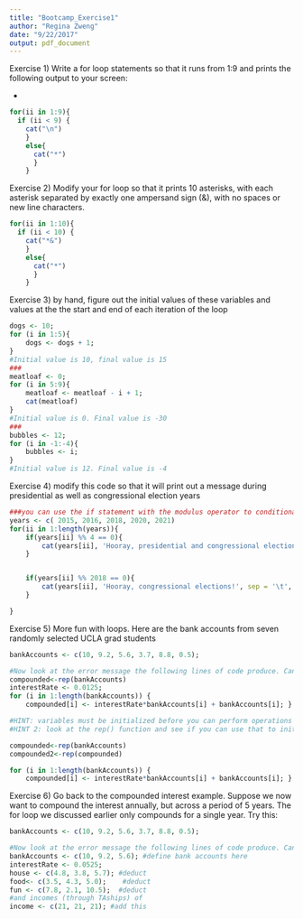 ```yaml
---
title: "Bootcamp_Exercise1"
author: "Regina Zweng"
date: "9/22/2017"
output: pdf_document
---
```


Exercise 1) Write a for loop statements so that it runs from 1:9 and prints the following output to your screen:








*

```r
for(ii in 1:9){
  if (ii < 9) {
    cat("\n")
    }
    else{
      cat("*")
      }
    }
```

Exercise 2) Modify your for loop so that it prints 10 asterisks, with each asterisk separated by exactly one ampersand sign (&), with no spaces or new line characters.

```r
for(ii in 1:10){
  if (ii < 10) {
    cat("*&")
    }
    else{
      cat("*")
      }
    }
```

Exercise 3) by hand, figure out the initial values of these variables and values at the the start and end of each iteration of the loop

```r
dogs <- 10;
for (i in 1:5){
    dogs <- dogs + 1; 
}
#Initial value is 10, final value is 15
###
meatloaf <- 0; 
for (i in 5:9){
    meatloaf <- meatloaf - i + 1;
    cat(meatloaf) 
}
#Initial value is 0. Final value is -30
###
bubbles <- 12;
for (i in -1:-4){
    bubbles <- i;
}
#Initial value is 12. Final value is -4
```

Exercise 4) modify this code so that it will print out a message during presidential as well as congressional election years

```r
###you can use the if statement with the modulus operator to conditionally perform operations
years <- c( 2015, 2016, 2018, 2020, 2021)
for(ii in 1:length(years)){
    if(years[ii] %% 4 == 0){
        cat(years[ii], 'Hooray, presidential and congressional elections!', sep = '\t', fill = T)
    }


    if(years[ii] %% 2018 == 0){
        cat(years[ii], 'Hooray, congressional elections!', sep = '\t', fill = T)
    }

}

```

Exercise 5) More fun with loops. Here are the bank accounts from seven randomly selected UCLA grad students
```r
bankAccounts <- c(10, 9.2, 5.6, 3.7, 8.8, 0.5);

#Now look at the error message the following lines of code produce. Can you think of a way to modify this loop so that the loop will compound the interest?
compounded<-rep(bankAccounts)
interestRate <- 0.0125;
for (i in 1:length(bankAccounts)) {
    compounded[i] <- interestRate*bankAccounts[i] + bankAccounts[i]; }

#HINT: variables must be initialized before you can perform operations on them
#HINT 2: look at the rep() function and see if you can use that to initialize a variable that will help you.

compounded<-rep(bankAccounts)
compounded2<-rep(compounded)

for (i in 1:length(bankAccounts)) {
    compounded[i] <- interestRate*bankAccounts[i] + bankAccounts[i]; }

```

Exercise 6) Go back to the compounded interest example. Suppose we now want to compound the interest annually, but across a period of 5 years. The for loop we discussed earlier only compounds for a single year. Try this:
```r
bankAccounts <- c(10, 9.2, 5.6, 3.7, 8.8, 0.5);

#Now look at the error message the following lines of code produce. Can you think of a way to modify this loop so that the loop will compound the interest?
bankAccounts <- c(10, 9.2, 5.6); #define bank accounts here
interestRate <- 0.0525;   
house <- c(4.8, 3.8, 5.7); #deduct
food<- c(3.5, 4.3, 5.0);    #deduct
fun <- c(7.8, 2.1, 10.5);  #deduct
#and incomes (through TAships) of 
income <- c(21, 21, 21); #add this

```

